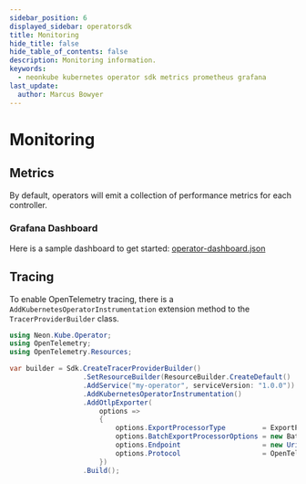 ```yaml
---
sidebar_position: 6
displayed_sidebar: operatorsdk
title: Monitoring
hide_title: false
hide_table_of_contents: false
description: Monitoring information.
keywords:
  - neonkube kubernetes operator sdk metrics prometheus grafana
last_update:
  author: Marcus Bowyer
---
```


# Monitoring

## Metrics

By default, operators will emit a collection of performance metrics for each controller.

### Grafana Dashboard

Here is a sample dashboard to get started: [operator-dashboard.json](./assets/operator-dashboard.json)

## Tracing

To enable OpenTelemetry tracing, there is a `AddKubernetesOperatorInstrumentation` extension method to the `TracerProviderBuilder` class.

```csharp
using Neon.Kube.Operator;
using OpenTelemetry;
using OpenTelemetry.Resources;

var builder = Sdk.CreateTracerProviderBuilder()
                  .SetResourceBuilder(ResourceBuilder.CreateDefault()
                  .AddService("my-operator", serviceVersion: "1.0.0"))
                  .AddKubernetesOperatorInstrumentation()
                  .AddOtlpExporter(
                      options =>
                      {
                          options.ExportProcessorType         = ExportProcessorType.Batch;
                          options.BatchExportProcessorOptions = new BatchExportProcessorOptions<Activity>();
                          options.Endpoint                    = new Uri("otel-collector-uri");
                          options.Protocol                    = OpenTelemetry.Exporter.OtlpExportProtocol.Grpc;
                      })
                  .Build();
```
